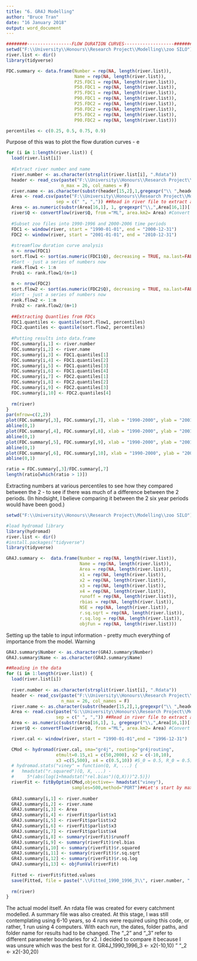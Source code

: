 ```yaml
---
title: "6. GR4J Modelling"
author: "Bruce Tran"
date: "16 January 2018"
output: word_document
---
```


```r
########-----------------FLOW DURATION CURVES-------------------########
setwd("F:\\University\\Honours\\Research Project\\Modelling\\zoo SILO")
river.list <- dir()
library(tidyverse)

FDC.summary <- data.frame(Number = rep(NA, length(river.list)), 
                          Name = rep(NA, length(river.list)),
                          P25.FDC1 = rep(NA, length(river.list)),
                          P50.FDC1 = rep(NA, length(river.list)),
                          P75.FDC1 = rep(NA, length(river.list)),
                          P90.FDC1 = rep(NA, length(river.list)),
                          P25.FDC2 = rep(NA, length(river.list)),
                          P50.FDC2 = rep(NA, length(river.list)),
                          P75.FDC2 = rep(NA, length(river.list)),
                          P90.FDC2 = rep(NA, length(river.list)))

percentiles <- c(0.25, 0.5, 0.75, 0.9)
```

Purpose of this was to plot the flow duration curves - e

```r
for (i in 1:length(river.list)) {
  load(river.list[i])
  
  #Extract river number and name
  river.number <- as.character(strsplit(river.list[i], ".Rdata"))
  header <- read_csv(paste("F:\\University\\Honours\\Research Project\\Modelling\\Rivers\\",river.number, ".csv", sep = ""), 
                     n_max = 26, col_names = F)
  river.name <- as.character(substr(header[15,2],1,gregexpr("\\ ",header[15,2])[[1]]-1)) ##Extract name
  Area <- read.csv(paste("F:\\University\\Honours\\Research Project\\Modelling\\Rivers\\",river.number, ".csv", sep = ""),
                   sep = c(" ", ",")) ##Read in river file to extract area
  Area <- as.numeric(substr(Area[16,1], 1, gregexpr("\\,",Area[16,1])[[1]]-1)) ##Extract Area
  river$Q <- convertFlow(river$Q, from ="ML", area.km2= Area) #Convert flow from ML to mm
  
  #Subset zoo files into 1990-1996 and 2000-2006 time periods
  FDC1 <- window(river, start = "1990-01-01", end = "2000-12-31")
  FDC2 <- window(river, start = "2001-01-01", end = "2010-12-31")
  
  #streamflow duration curve analysis
  n <- nrow(FDC1)
  sort.flow1 <- sort(as.numeric(FDC1$Q), decreasing = TRUE, na.last=FALSE)
  #Sort - just a series of numbers now
  rank.flow1 <- 1:n
  Prob1 <- rank.flow1/(n+1) 
  
  m <- nrow(FDC2)
  sort.flow2 <- sort(as.numeric(FDC2$Q), decreasing = TRUE, na.last=FALSE)
  #Sort - just a series of numbers now
  rank.flow2 <- 1:m
  Prob2 <- rank.flow2/(m+1) 
  
  ##Extracting Quantlies from FDCs
  FDC1.quantiles <- quantile(sort.flow1, percentiles)
  FDC2.quantiles <- quantile(sort.flow2, percentiles)
  
  #Putting results into data.frame
  FDC.summary[i,1] <- river.number
  FDC.summary[i,2] <- river.name
  FDC.summary[i,3] <- FDC1.quantiles[1]
  FDC.summary[i,4] <- FDC1.quantiles[2]
  FDC.summary[i,5] <- FDC1.quantiles[3]
  FDC.summary[i,6] <- FDC1.quantiles[4]
  FDC.summary[i,7] <- FDC2.quantiles[1]
  FDC.summary[i,8] <- FDC2.quantiles[2]
  FDC.summary[i,9] <- FDC2.quantiles[3]
  FDC.summary[i,10] <- FDC2.quantiles[4]
  
  rm(river)
}
par(mfrow=c(2,2))
plot(FDC.summary[,3], FDC.summary[,7], xlab = "1990-2000", ylab = "2001-2010", col = "red", main = "25th percentile")
abline(0,1)
plot(FDC.summary[,4], FDC.summary[,8], xlab = "1990-2000", ylab = "2001-20010", col = "blue", main = "50th percentile")
abline(0,1)
plot(FDC.summary[,5], FDC.summary[,9], xlab = "1990-2000", ylab = "2001-2010", col = "green", main = "75th percentile")
abline(0,1)
plot(FDC.summary[,6], FDC.summary[,10], xlab = "1990-2000", ylab = "2001-2010", col = "purple", main = "90th percentile")
abline(0,1)

ratio = FDC.summary[,3]/FDC.summary[,7]
length(ratio[which(ratio > 1)])
```

Extracting numbers at various percentiles to see how they compared between the 2 - to see if there was much of a difference between the 2 periods. 
(In hindsight, I believe comparing it between the 2 six year periods would have been good.)

```r
setwd("F:\\University\\Honours\\Research Project\\Modelling\\zoo SILO")

#load hydromad library
library(hydromad)
river.list <- dir()
#install.packages("tidyverse")
library(tidyverse)

GR4J.summary <-  data.frame(Number = rep(NA, length(river.list)), 
                            Name = rep(NA, length(river.list)),
                            Area = rep(NA, length(river.list)),
                            x1 = rep(NA, length(river.list)),
                            x2 = rep(NA, length(river.list)),
                            x3 = rep(NA, length(river.list)),
                            x4 = rep(NA, length(river.list)), 
                            runoff = rep(NA, length(river.list)),
                            rbias = rep(NA, length(river.list)),
                            NSE = rep(NA, length(river.list)),
                            r.sq.sqrt = rep(NA, length(river.list)),
                            r.sq.log = rep(NA, length(river.list)),
                            objFun = rep(NA, length(river.list)))

```

Setting up the table to input information - pretty much everything of importance from the model. 
Warning 

```r
GR4J.summary$Number <- as.character(GR4J.summary$Number)
GR4J.summary$Name <- as.character(GR4J.summary$Name)

##Reading in the data
for (i in 1:length(river.list)) {
  load(river.list[i])
  
  river.number <- as.character(strsplit(river.list[i], ".Rdata"))
  header <- read_csv(paste("F:\\University\\Honours\\Research Project\\Modelling\\Rivers\\",river.number, ".csv", sep = ""), 
                     n_max = 26, col_names = F)
  river.name <- as.character(substr(header[15,2],1,gregexpr("\\ ",header[15,2])[[1]]-1)) ##Extract name
  Area <- read.csv(paste("G:\\University\\Honours\\Research Project\\Modelling\\Rivers\\",river.number, ".csv", sep = ""),
                   sep = c(" ", ",")) ##Read in river file to extract area
  Area <- as.numeric(substr(Area[16,1], 1, gregexpr("\\,",Area[16,1])[[1]]-1)) ##Extract Area
  river$Q <- convertFlow(river$Q, from ="ML", area.km2= Area) #Convert flow from ML to mm

  river.cal <- window(river, start = "1990-01-01",end = "1996-12-31")

  CMod <- hydromad(river.cal, sma="gr4j", routing="gr4jrouting",
                   etmult=0.15,x1 = c(50,2000), x2 = c(-10,10),
                   x3 =c(5,500), x4 = c(0.5,10)) #S_0 = 0.5, R_0 = 0.5)
  # hydromad.stats("viney" = function(Q, X, ...) {
  #   hmadstat("r.squared")(Q, X, ...) -
  #     5*(abs(log(1+hmadstat("rel.bias")(Q,X)))^2.5)})
  riverFit <- fitByOptim(CMod,objective=~ hmadstat("viney"),
                         samples=500,method="PORT")##Let's start by maximising R2 (NSE))
  
  GR4J.summary[i,1] <- river.number
  GR4J.summary[i,2] <- river.name
  GR4J.summary[i,3] <- Area
  GR4J.summary[i,4] <- riverFit$parlist$x1
  GR4J.summary[i,5] <- riverFit$parlist$x2
  GR4J.summary[i,6] <- riverFit$parlist$x3
  GR4J.summary[i,7] <- riverFit$parlist$x4
  GR4J.summary[i,8] <- summary(riverFit)$runoff
  GR4J.summary[i,9] <- summary(riverFit)$rel.bias
  GR4J.summary[i,10] <- summary(riverFit)$r.squared
  GR4J.summary[i,11] <- summary(riverFit)$r.sq.sqrt
  GR4J.summary[i,12] <- summary(riverFit)$r.sq.log
  GR4J.summary[i,13] <- objFunVal(riverFit)
  
  Fitted <- riverFit$fitted.values
  save(Fitted, file = paste(".\\Fitted_1990_1996_3\\", river.number, ".rdata", sep = ""))
   
  rm(river)
}
```

The actual model itself. An rdata file was created for every catchment modelled. A summary file was also created. 
At this stage, I was still contemplating using 6-10 years, so 4 runs were required using this code, or rather, 1 run using 4 computers. 
With each run, the dates, folder paths, and folder name for results had to be changed. 
The "_2" and "_3" refer to different parameter boundaries for x2. I decided to compare it because I was unsure which was the best for it. 
GR4J_1990_1996_3 <- x2(-10,10)
"           "_2 <- x2(-30,20) 
